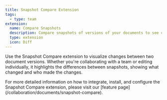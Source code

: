 ```yaml
---
title: Snapshot Compare Extension
tags:
  - type: team
extension:
  name: Compare Snapshots
  description: Compare snapshots of versions of your documents to see changes made between two versions.
  type: extension
  icon: Diff
---
```



Use the Snapshot Compare extension to visualize changes between two document versions. Whether you're collaborating with a team or editing individually, it highlights the differences between snapshots, showing what changed and who made the changes.

<Callout title="More details" variant="hint">
  For more detailed information on how to integrate, install, and configure the Snapshot Compare
  extension, please visit our [feature page](/collaboration/documents/snapshot-compare).
</Callout>

<CodeDemo isPro path="/Extensions/SnapshotCompare" />
